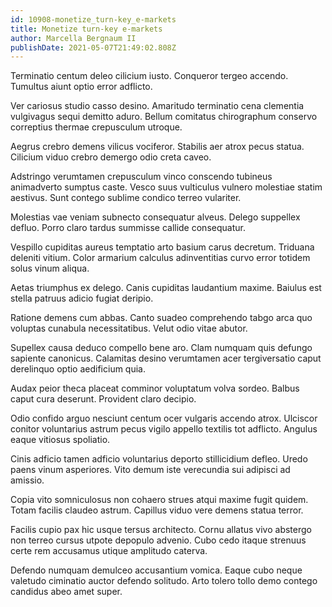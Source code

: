 ```yaml
---
id: 10908-monetize_turn-key_e-markets
title: Monetize turn-key e-markets
author: Marcella Bergnaum II
publishDate: 2021-05-07T21:49:02.808Z
---
```


Terminatio centum deleo cilicium iusto. Conqueror tergeo accendo. Tumultus aiunt optio error adflicto.

Ver cariosus studio casso desino. Amaritudo terminatio cena clementia vulgivagus sequi demitto aduro. Bellum comitatus chirographum conservo correptius thermae crepusculum utroque.

Aegrus crebro demens vilicus vociferor. Stabilis aer atrox pecus statua. Cilicium viduo crebro demergo odio creta caveo.

Adstringo verumtamen crepusculum vinco conscendo tubineus animadverto sumptus caste. Vesco suus vulticulus vulnero molestiae statim aestivus. Sunt contego sublime condico terreo vulariter.

Molestias vae veniam subnecto consequatur alveus. Delego suppellex defluo. Porro claro tardus summisse callide consequatur.

Vespillo cupiditas aureus temptatio arto basium carus decretum. Triduana deleniti vitium. Color armarium calculus adinventitias curvo error totidem solus vinum aliqua.

Aetas triumphus ex delego. Canis cupiditas laudantium maxime. Baiulus est stella patruus adicio fugiat deripio.

Ratione demens cum abbas. Canto suadeo comprehendo tabgo arca quo voluptas cunabula necessitatibus. Velut odio vitae abutor.

Supellex causa deduco compello bene aro. Clam numquam quis defungo sapiente canonicus. Calamitas desino verumtamen acer tergiversatio caput derelinquo optio aedificium quia.

Audax peior theca placeat comminor voluptatum volva sordeo. Balbus caput cura deserunt. Provident claro decipio.

Odio confido arguo nesciunt centum ocer vulgaris accendo atrox. Ulciscor conitor voluntarius astrum pecus vigilo appello textilis tot adflicto. Angulus eaque vitiosus spoliatio.

Cinis adficio tamen adficio voluntarius deporto stillicidium defleo. Uredo paens vinum asperiores. Vito demum iste verecundia sui adipisci ad amissio.

Copia vito somniculosus non cohaero strues atqui maxime fugit quidem. Totam facilis claudeo astrum. Capillus viduo vere demens statua terror.

Facilis cupio pax hic usque tersus architecto. Cornu allatus vivo abstergo non terreo cursus utpote depopulo advenio. Cubo cedo itaque strenuus certe rem accusamus utique amplitudo caterva.

Defendo numquam demulceo accusantium vomica. Eaque cubo neque valetudo ciminatio auctor defendo solitudo. Arto tolero tollo demo contego candidus abeo amet super.
